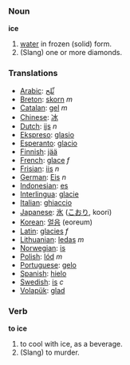 ===Noun===

'''ice'''

#[[water]] in frozen (solid) form.
#(Slang) one or more diamonds.

=== Translations === 
*[[Arabic]]: [[ثّلج]]
*[[Breton]]: [[skorn]] ''m''
*[[Catalan]]: [[gel]] ''m''
*[[Chinese]]: [[冰]]
*[[Dutch]]: [[ijs]] ''n''
*[[Ekspreso]]: [[glasio]]
*[[Esperanto]]: [[glacio]]
*[[Finnish]]: [[jää]]
*[[French]]: [[glace]] ''f''
*[[Frisian]]: [[iis]] ''n''
*[[German]]: [[Eis]] ''n''
*[[Indonesian]]: [[es]]
*[[Interlingua]]: [[glacie]] 
*[[Italian]]: [[ghiaccio]]
*[[Japanese]]: [[氷]] ([[こおり]], koori)
*[[Korean]]: [[얼음]] (eoreum)
*[[Latin]]: [[glacies]] ''f''
*[[Lithuanian]]: [[ledas]] ''m''
*[[Norwegian]]: [[is]]
*[[Polish]]: [[lód]] ''m''
*[[Portuguese]]: [[gelo]] 
*[[Spanish]]: [[hielo]]
*[[Swedish]]: [[is]] ''c''
*[[Volapük]]: [[glad]]

===Verb===

'''to ice'''

#to cool with ice, as a beverage.
#(Slang) to murder.